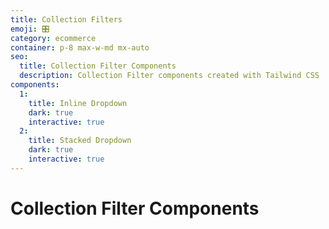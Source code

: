 ```yaml
---
title: Collection Filters
emoji: 🎛️
category: ecommerce
container: p-8 max-w-md mx-auto
seo:
  title: Collection Filter Components
  description: Collection Filter components created with Tailwind CSS
components:
  1:
    title: Inline Dropdown
    dark: true
    interactive: true
  2:
    title: Stacked Dropdown
    dark: true
    interactive: true
---
```


# Collection Filter Components

<CollectionList
  componentsData={componentsData}
  componentContainer={componentContainer}
/>
